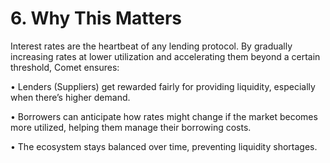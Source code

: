 # 6. Why This Matters

Interest rates are the heartbeat of any lending protocol. By gradually increasing rates at lower utilization and accelerating them beyond a certain threshold, Comet ensures:

• Lenders (Suppliers) get rewarded fairly for providing liquidity, especially when there’s higher demand.

• Borrowers can anticipate how rates might change if the market becomes more utilized, helping them manage their borrowing costs.

• The ecosystem stays balanced over time, preventing liquidity shortages.

